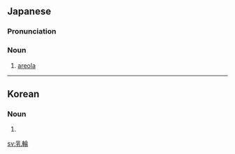 ==Japanese==
{{wikipedia|lang=ja}}
{{ja-kanjitab|にゅう|りん|yomi=o}}

===Pronunciation===
{{ja-pron|acc=h|y=go|にゅうりん}}

===Noun===
{{ja-noun|にゅうりん}}

# {{lb|ja|anatomy|sort=にゅうりん}} [[areola]] {{gloss|circle around the nipple}}

----

==Korean==
{{ko-hanjatab}}

===Noun===
{{ko-noun|hangeul=유륜|mr=yuryun|y=yulyun}}

# {{hanja form of|유륜|[[areola]]}}
[[sv:乳輪]]